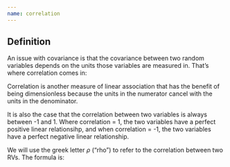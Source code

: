 ```yaml
---
name: correlation
---
```


## Definition {.small}

An issue with covariance is that the covariance between two random variables depends on the units those variables are measured in.
That's where correlation comes in:

Correlation is another measure of linear association that has the benefit of being dimensionless because the units in the numerator cancel with the units in the denominator.

It is also the case that the correlation between two variables is always between -1 and 1. 
Where correlation = 1, the two variables have a perfect positive linear relationsihp, and when correlation = -1, the two variables have a perfect negative linear relationship.

We will use the greek letter $\rho$ ("rho") to refer to the correlation between two RVs.
The formula is:

\begin{align*}
    \rho_{XY} = 
    \dfrac{
        \sigma_{XY}
    }{
        \sqrt{\sigma_{X}^{2}\sigma_{Y}^{2}}
    }
\end{align*}